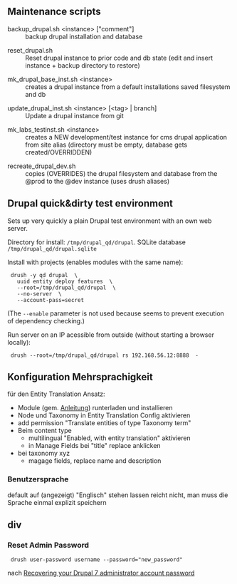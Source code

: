 ==Maintenance scripts==

;backup_drupal.sh &lt;instance&gt; ["comment"]
:backup drupal installation and database

;reset_drupal.sh
:Reset drupal instance to prior code and db state (edit and insert instance + backup directory to restore)

;mk_drupal_base_inst.sh &lt;instance&gt;
:creates a drupal instance from a default installations saved filesystem and db

;update_drupal_inst.sh &lt;instance&gt; [&lt;tag&gt; | branch]
:Update a drupal instance from git

;mk_labs_testinst.sh &lt;instance&gt;
:creates a NEW development/test instance for cms drupal application from site alias (directory must be empty, database gets created/OVERRIDDEN)

;recreate_drupal_dev.sh
:copies (OVERRIDES) the drupal filesystem and database from the @prod to the @dev instance (uses drush aliases)


==Drupal quick&amp;dirty test environment==

Sets up very quickly a plain Drupal test environment with an own web server.

Directory for install: <tt>/tmp/drupal_qd/drupal</tt>. SQLite database <tt>/tmp/drupal_qd/drupal.sqlite</tt>

Install with projects (enables modules with the same name):

  drush -y qd drupal  \
    uuid entity deploy features  \
    --root=/tmp/drupal_qd/drupal  \
    --no-server  \
    --account-pass=secret

(The <tt>--enable</tt> parameter is not used because seems to prevent execution of dependency checking.)

Run server on an IP acessible from outside (without starting a browser locally):

  drush --root=/tmp/drupal_qd/drupal rs 192.168.56.12:8888  -


==Konfiguration Mehrsprachigkeit==

für den Entity Translation Ansatz:

* Module (gem. [http://www.lullabot.com/articles/localized-and-multi-lingual-content-drupal-7 Anleitung]) runterladen und installieren
* Node und Taxonomy in Entity Translation Config aktivieren
* add permission "Translate entities of type Taxonomy term"
* Beim content type
** multilingual "Enabled, with entity translation" aktivieren
** in Manage Fields bei "title" replace anklicken
* bei taxonomy xyz
** magage fields, replace name and description

===Benutzersprache===

default auf (angezeigt) "Englisch" stehen lassen reicht nicht, man muss die Sprache einmal explizit speichern


==div==

===Reset Admin Password===

  drush user-password username --password="new_password"

nach [http://drupal.org/node/1023428 Recovering your Drupal 7 administrator account password]

